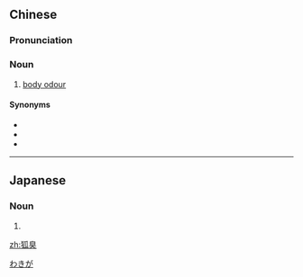==Chinese==
{{zh-forms}}
{{wikipedia|lang=zh}}

===Pronunciation===
{{zh-pron
|m=húchòu
|c=wu4 cau3
|cat=n
}}

===Noun===
{{zh-noun}}

# [[body odour]]

====Synonyms====
* {{zh-l|狐臊}}
* {{zh-l|體臭}}
* {{zh-l|腋臭}}

{{zh-cat|Smell}}

----

==Japanese==
{{wikipedia|lang=ja}}
{{ja-kanjitab|sort=わきが|yomi=irr}}

===Noun===
{{ja-noun|わきが}}

# {{alternative spelling of|lang=ja|腋臭}}

[[Category:ja:Smell|わきが]]

[[zh:狐臭]]